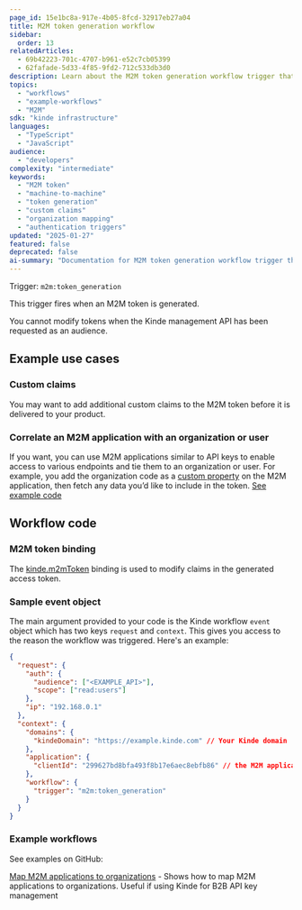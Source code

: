 ```yaml
---
page_id: 15e1bc8a-917e-4b05-8fcd-32917eb27a04
title: M2M token generation workflow
sidebar:
  order: 13
relatedArticles:
  - 69b42223-701c-4707-b961-e52c7cb05399
  - 62fafade-5d33-4f85-9fd2-712c533db3d0
description: Learn about the M2M token generation workflow trigger that fires when machine-to-machine tokens are created, allowing customization and organization mapping for B2B API key management.
topics:
  - "workflows"
  - "example-workflows"
  - "M2M"
sdk: "kinde infrastructure"
languages:
  - "TypeScript"
  - "JavaScript"
audience:
  - "developers"
complexity: "intermediate"
keywords:
  - "M2M token"
  - "machine-to-machine"
  - "token generation"
  - "custom claims"
  - "organization mapping"
  - "authentication triggers"
updated: "2025-01-27"
featured: false
deprecated: false
ai-summary: "Documentation for M2M token generation workflow trigger that fires when machine-to-machine tokens are created, allowing customization and organization mapping for B2B API key management."
---
```


Trigger: `m2m:token_generation`

This trigger fires when an M2M token is generated.

<Aside>

You cannot modify tokens when the Kinde management API has been requested as an audience.

</Aside>

## Example use cases

### Custom claims

You may want to add additional custom claims to the M2M token before it is delivered to your product.

### Correlate an M2M application with an organization or user

If you want, you can use M2M applications similar to API keys to enable access to various endpoints and tie them to an organization or user. For example, you add the organization code as a [custom property](/properties/work-with-properties/manage-properties/) on the M2M application, then fetch any data you’d like to include in the token. [See example code](https://github.com/kinde-starter-kits/workflow-examples/blob/main/m2mToken/mapOrgToM2MApplicationWorkflow.ts)

## Workflow code

### M2M token binding

The [kinde.m2mToken](/workflows/bindings/m2m-token-binding/) binding is used to modify claims in the generated access token.

### Sample event object

The main argument provided to your code is the Kinde workflow `event` object which has two keys `request` and `context`. This gives you access to the reason the workflow was triggered. Here's an example:

```json
{
  "request": {
    "auth": {
      "audience": ["<EXAMPLE_API>"],
      "scope": ["read:users"]
    },
    "ip": "192.168.0.1"
  },
  "context": {
    "domains": {
      "kindeDomain": "https://example.kinde.com" // Your Kinde domain
    },
    "application": {
      "clientId": "299627bd8bfa493f8b17e6aec8ebfb86" // the M2M application ID
    },
    "workflow": {
      "trigger": "m2m:token_generation"
    }
  }
}
```

### Example workflows

See examples on GitHub:

[Map M2M applications to organizations](https://github.com/kinde-starter-kits/workflow-examples/blob/main/m2mToken/mapOrgToM2MApplicationWorkflow.ts) - Shows how to map M2M applications to organizations. Useful if using Kinde for B2B API key management
